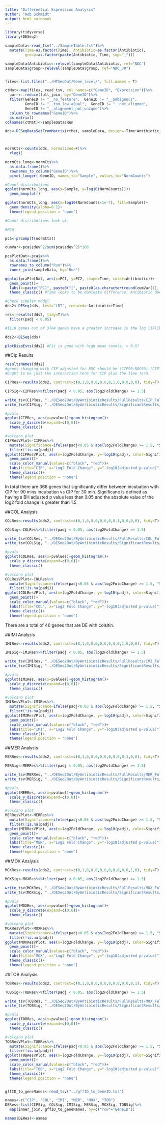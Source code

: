 ---
title: "Differential Expression Analysis"
author: "Rob Schmidt"
output: html_notebook
---

```{r setup}
library(tidyverse)
library(DESeq2)
```


```{r exploration, message=FALSE}
sampleData<-read_tsv("../SampleTable.txt")%>%
  mutate(Time=as.factor(Time), Antibiotic=as.factor(Antibiotic),
         group=as.factor(paste(Antibiotic, Time, sep="_")))

sampleData$Antibiotic<-relevel(sampleData$Antibiotic, ref="NDC")
sampleData$group<-relevel(sampleData$group, ref="NDC_30")


files<-list.files("../HTSeqOut/Gene_level/", full.names = T)

ctMat<-map(files, read_tsv, col_names=c("GeneID", "Expression"))%>%
  purrr::reduce(full_join, by="GeneID")%>%
  filter(GeneID != "__no_feature",  GeneID != "__ambiguous", 
         GeneID != "__too_low_aQual",  GeneID != "__not_aligned", 
         GeneID != "__alignment_not_unique")%>%
  column_to_rownames("GeneID")%>%
  as.matrix()
colnames(ctMat)<-sampleData$Run

dds<-DESeqDataSetFromMatrix(ctMat, sampleData, design=~Time*Antibiotic)



normCts<-counts(dds, normalized=F)%>%
  rlog()

normCts_long<-normCts%>%
  as.data.frame()%>%
  rownames_to_column("GeneID")%>%
  pivot_longer(-GeneID, names_to="Sample", values_to="NormCounts")
```

```{r Figure1, caption="Figure 1: Distribution of rlog transformed counts by sample"}
#Count distributions
ggplot(normCts_long, aes(x=Sample, y=log10(NormCounts)))+
  geom_boxplot()
```
```{r}
ggplot(normCts_long, aes(x=log10(NormCounts+1e-7), fill=Sample))+
  geom_density(alpha=0.1)+
  theme(legend.position = "none")
```

```{r}
#Count distributions look ok.

#PCA

pca<-prcomp(t(normCts))

cumVar<-pca$sdev^2/sum(pca$sdev^2)*100

pcaPlotDat<-pca$x%>%
  as.data.frame()%>%
  rownames_to_column("Run")%>%
  inner_join(sampleData, by="Run")

ggplot(pcaPlotDat, aes(x=PC1, y=PC2, shape=Time, color=Antibiotic))+
  geom_point()+
  labs(x=paste("PC1", paste0("[", paste0(as.character(round(cumVar[1], 2)), "%"),"]"), sep=" "), y=paste("PC2", paste0("[", paste0(as.character(round(cumVar[2], 2)), "%"),"]"), sep=" "))+
  theme_classic() #Time looks to be dominate difference. Antibiotic does differ, but not as much as time. Rockstar antibiotics seem to be TOB, CIP, MER, COL as these seperate fairly well.
```




```{r ModelFitting}

#Check simpler model
dds2<-DESeq(dds, test="LRT", reduced=~Antibiotic+Time)

res<-results(dds2, tidy=T)%>%
  filter(padj < 0.05)

#1119 genes out of 3764 genes have a greater increase in the log liklihood than would be expected if the interaction term was 0. That's about 30% of the observed genes that the full model may fit better to. Therefore I will continue with the full model. 

```

```{r resultsSummary}
dds2<-DESeq(dds)
```

```{r}
plotDispEsts(dds2) #Fit is good with high mean counts. > 0.5?
```


##Cip Results
```{r}
resultsNames(dds2)
#genes changing with CIP adjusted for NDC should be (CIP90-NDC90)-(CIP30-NDC30)+(NDC90-NDC30) = CIP90 - CIP30
#Ought to be just the interaction term for CIP plus the time term.

CIPRes<-results(dds2, contrast=c(0,1,0,0,0,0,0,0,1,0,0,0,0,0), tidy=T)

CIPSig<-CIPRes%>%filter(padj < 0.05, abs(log2FoldChange) >= 1.5)

write_tsv(CIPRes, "../DESeq2Out/ByAntibioticResults/FullResults/CIP_FullResults.txt")
write_tsv(CIPSig, "../DESeq2Out/ByAntibioticResults/SignificantResults/CIP_SigResults.txt")
```
```{r}
#pvals
ggplot(CIPRes, aes(x=pvalue))+geom_histogram()+
  scale_y_discrete(expand=c(0,0))+
  theme_classic()
```
```{r}
#volcano plot
CIPResVPlot<-CIPRes%>%
  mutate(Significance=ifelse(padj<0.05 & abs(log2FoldChange) >= 1.5, "Significant", "Not Significant"), alpha=ifelse(Significance == "Not Significant", 0.1, 1))%>%
  filter(!is.na(padj))
ggplot(CIPResVPlot, aes(x=log2FoldChange, y=-log10(padj), color=Significance, alpha=alpha))+
  geom_point()+
  scale_color_manual(values=c("black", "red"))+
  labs(title="CIP", x="Log2 Fold Change", y="-log10(adjusted p-value)")+
  theme_classic()+
  theme(legend.position = "none")
```

In total there are 368 genes that significantly differ between incubation with CIP for 90 mins incubation vs CIP for 30 min. Significane is defined as having a BH adjusted p value less than 0.05 and the absolute value of the log2 fold change is greater than 1.5.

##COL Analysis
```{r, COLAnalysis}
COLRes<-results(dds2, contrast=c(0,1,0,0,0,0,0,0,0,1,0,0,0,0), tidy=T)

COLSig<-COLRes%>%filter(padj < 0.05, abs(log2FoldChange) >= 1.5)

write_tsv(COLRes, "../DESeq2Out/ByAntibioticResults/FullResults/COL_FullResults.txt")
write_tsv(COLSig, "../DESeq2Out/ByAntibioticResults/SignificantResults/COL_SigResults.txt")
```

```{r}
#pvals
ggplot(COLRes, aes(x=pvalue))+geom_histogram()+
  scale_y_discrete(expand=c(0,0))+
  theme_classic()
```

```{r}
#volcano plot
COLResVPlot<-COLRes%>%
  mutate(Significance=ifelse(padj<0.05 & abs(log2FoldChange) >= 1.5, "Significant", "Not Significant"), alpha=ifelse(Significance == "Not Significant", 0.1, 1))%>%
  filter(!is.na(padj))
ggplot(COLResVPlot, aes(x=log2FoldChange, y=-log10(padj), color=Significance, alpha=alpha))+
  geom_point()+
  scale_color_manual(values=c("black", "red"))+
  labs(title="COL", x="Log2 Fold Change", y="-log10(adjusted p-value)")+
  theme_classic()+
  theme(legend.position = "none")
```

There are a total of 40 genes that are DE with colsitin.

##IMI Analysis

```{r}
IMIRes<-results(dds2, contrast=c(0,1,0,0,0,0,0,0,0,0,1,0,0,0), tidy=T)

IMISig<-IMIRes%>%filter(padj < 0.05, abs(log2FoldChange) >= 1.5)

write_tsv(IMIRes, "../DESeq2Out/ByAntibioticResults/FullResults/IMI_FullResults.txt")
write_tsv(IMISig, "../DESeq2Out/ByAntibioticResults/SignificantResults/IMI_SigResults.txt")
```

```{r}
#pvals
ggplot(IMIRes, aes(x=pvalue))+geom_histogram()+
  scale_y_discrete(expand=c(0,0))+
  theme_classic()
```

```{r}
#volcano plot
IMIResVPlot<-IMIRes%>%
  mutate(Significance=ifelse(padj<0.05 & abs(log2FoldChange) >= 1.5, "Significant", "Not Significant"), alpha=ifelse(Significance == "Not Significant", 0.1, 1))%>%
  filter(!is.na(padj))
ggplot(IMIResVPlot, aes(x=log2FoldChange, y=-log10(padj), color=Significance, alpha=alpha))+
  geom_point()+
  scale_color_manual(values=c("black", "red"))+
  labs(title="IMI", x="Log2 Fold Change", y="-log10(adjusted p-value)")+
  theme_classic()+
  theme(legend.position = "none")
```

##MER Analysis

```{r}
MERRes<-results(dds2, contrast=c(0,1,0,0,0,0,0,0,0,0,0,1,0,0), tidy=T)

MERSig<-MERRes%>%filter(padj < 0.05, abs(log2FoldChange) >= 1.5)

write_tsv(MERRes, "../DESeq2Out/ByAntibioticResults/FullResults/MER_FullResults.txt")
write_tsv(MERSig, "../DESeq2Out/ByAntibioticResults/SignificantResults/MER_SigResults.txt")
```

```{r}
#pvals
ggplot(MERRes, aes(x=pvalue))+geom_histogram()+
  scale_y_discrete(expand=c(0,0))+
  theme_classic()
```

```{r}
#volcano plot
MERResVPlot<-MERRes%>%
  mutate(Significance=ifelse(padj<0.05 & abs(log2FoldChange) >= 1.5, "Significant", "Not Significant"), alpha=ifelse(Significance == "Not Significant", 0.1, 1))%>%
  filter(!is.na(padj))
ggplot(MERResVPlot, aes(x=log2FoldChange, y=-log10(padj), color=Significance, alpha=alpha))+
  geom_point()+
  scale_color_manual(values=c("black", "red"))+
  labs(title="MER", x="Log2 Fold Change", y="-log10(adjusted p-value)")+
  theme_classic()+
  theme(legend.position = "none")
```

##MOX Analysis

```{r}
MOXRes<-results(dds2, contrast=c(0,1,0,0,0,0,0,0,0,0,0,0,1,0), tidy=T)

MOXSig<-MOXRes%>%filter(padj < 0.05, abs(log2FoldChange) >= 1.5)

write_tsv(MOXRes, "../DESeq2Out/ByAntibioticResults/FullResults/MOX_FullResults.txt")
write_tsv(MOXSig, "../DESeq2Out/ByAntibioticResults/SignificantResults/MOX_SigResults.txt")
```

```{r}
#pvals
ggplot(MOXRes, aes(x=pvalue))+geom_histogram()+
  scale_y_discrete(expand=c(0,0))+
  theme_classic()
```

```{r}
#volcano plot
MOXResVPlot<-MOXRes%>%
  mutate(Significance=ifelse(padj<0.05 & abs(log2FoldChange) >= 1.5, "Significant", "Not Significant"), alpha=ifelse(Significance == "Not Significant", 0.1, 1))%>%
  filter(!is.na(padj))
ggplot(MOXResVPlot, aes(x=log2FoldChange, y=-log10(padj), color=Significance, alpha=alpha))+
  geom_point()+
  scale_color_manual(values=c("black", "red"))+
  labs(title="MOX", x="Log2 Fold Change", y="-log10(adjusted p-value)")+
  theme_classic()+
  theme(legend.position = "none")
```

##TOB Analysis

```{r}
TOBRes<-results(dds2, contrast=c(0,1,0,0,0,0,0,0,0,0,0,0,0,1), tidy=T)

TOBSig<-TOBRes%>%filter(padj < 0.05, abs(log2FoldChange) >= 1.5)

write_tsv(TOBRes, "../DESeq2Out/ByAntibioticResults/FullResults/MOX_FullResults.txt")
write_tsv(TOBSig, "../DESeq2Out/ByAntibioticResults/SignificantResults/MOX_SigResults.txt")
```

```{r}
#pvals
ggplot(TOBRes, aes(x=pvalue))+geom_histogram()+
  scale_y_discrete(expand=c(0,0))+
  theme_classic()
```

```{r}
#volcano plot
TOBResVPlot<-TOBRes%>%
  mutate(Significance=ifelse(padj<0.05 & abs(log2FoldChange) >= 1.5, "Significant", "Not Significant"), alpha=ifelse(Significance == "Not Significant", 0.1, 1))%>%
  filter(!is.na(padj))
ggplot(TOBResVPlot, aes(x=log2FoldChange, y=-log10(padj), color=Significance, alpha=alpha))+
  geom_point()+
  scale_color_manual(values=c("black", "red"))+
  labs(title="TOB", x="Log2 Fold Change", y="-log10(adjusted p-value)")+
  theme_classic()+
  theme(legend.position = "none")
```
```{r DESummaryTable}

```

```{r Annotation}
gffID_to_geneNames<-read_tsv("../gffID_to_GeneID.txt")

names<-c("CIP", "COL", "IMI", "MER", "MOX", "TOB")
DERes<-list(CIPSig, COLSig, IMISig, MERSig, MOXSig, TOBSig)%>%
  map(inner_join, gffID_to_geneNames, by=c("row"="GeneID"))

names(DERes)<-names
```